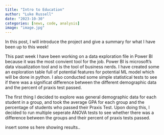 ```yaml
---
title: "Intro to Education"
author: "Luke Russell"
date: "2023-10-30"
categories: [news, code, analysis]
image: "image.jpg"
---
```


In this post, I will introduce the project and give a summary for what I have been up to this week! 

This past week I have been working on a data exploration file in Power BI because it was the most convient tool for the job. Power BI is microsoft's data visualization tool and is the tool of business nerds. I have created some an exploration table full of potential features for potential ML model which will be done in python. I also conducted some simple statistical tests to see if there was a significat difference between the different demographic data and the percent of praxis test passed. 

The first thing I decided to explore was general demographic data for each student in a group, and took the average GPA for each group and the percentage of students who passed their Praxis Test. Upon doing this, I decided to run multiple seperate ANOVA tests to see whether there was a difference between the groups and their percent of praxis tests passed. 

insert some ss here showing results..